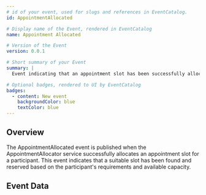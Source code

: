 ```yaml
---
# id of your event, used for slugs and references in EventCatalog.
id: AppointmentAllocated

# Display name of the Event, rendered in EventCatalog
name: Appointment Allocated

# Version of the Event
version: 0.0.1

# Short summary of your Event
summary: |
  Event indicating that an appointment slot has been successfully allocated for a participant.

# Optional badges, rendered to UI by EventCatalog
badges:
  - content: New event
    backgroundColor: blue
    textColor: blue
---
```


## Overview

The AppointmentAllocated event is published when the AppointmentAllocator service successfully allocates an appointment slot for a participant. This event indicates that a suitable slot has been found and reserved based on the participant's requirements and available capacity.

## Event Data

<Schema />
